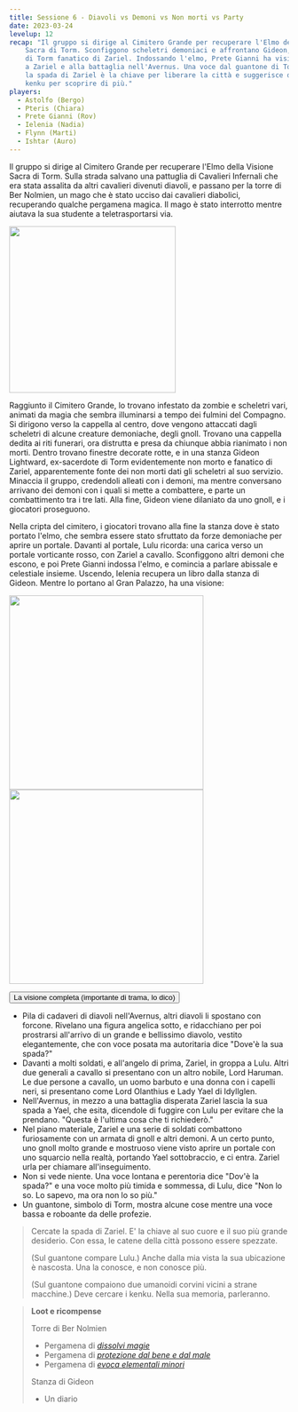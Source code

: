 ```yaml
---
title: Sessione 6 - Diavoli vs Demoni vs Non morti vs Party
date: 2023-03-24
levelup: 12
recap: "Il gruppo si dirige al Cimitero Grande per recuperare l'Elmo della Visione
    Sacra di Torm. Sconfiggono scheletri demoniaci e affrontano Gideon, un ex-sacerdote
    di Torm fanatico di Zariel. Indossando l'elmo, Prete Gianni ha visioni legate
    a Zariel e alla battaglia nell'Avernus. Una voce dal guantone di Torm rivela che
    la spada di Zariel è la chiave per liberare la città e suggerisce di cercare i
    kenku per scoprire di più."
players:
  - Astolfo (Bergo)
  - Pteris (Chiara)
  - Prete Gianni (Rov)
  - Ielenia (Nadia)
  - Flynn (Marti)
  - Ishtar (Auro)
---
```


Il gruppo si dirige al Cimitero Grande per recuperare l'Elmo della Visione Sacra di Torm. Sulla strada salvano una pattuglia di Cavalieri Infernali che era stata assalita da altri cavalieri divenuti diavoli, e passano per la torre di Ber Nolmien, un mago che è stato ucciso dai cavalieri diabolici, recuperando qualche pergamena magica. Il mago è stato interrotto mentre aiutava la sua studente a teletrasportarsi via.

<Image src="https://5e.tools/img/adventure/BGDIA/026-jkxip-02-01.webp" inferSize height="300px" alt="" />

Raggiunto il Cimitero Grande, lo trovano infestato da zombie e scheletri vari, animati da magia che sembra illuminarsi a tempo dei fulmini del Compagno. Si dirigono verso la cappella al centro, dove vengono attaccati dagli scheletri di alcune creature demoniache, degli gnoll. Trovano una cappella dedita ai riti funerari, ora distrutta e presa da chiunque abbia rianimato i non morti. Dentro trovano finestre decorate rotte, e in una stanza Gideon Lightward, ex-sacerdote di Torm evidentemente non morto e fanatico di Zariel, apparentemente fonte dei non morti dati gli scheletri al suo servizio. Minaccia il gruppo, credendoli alleati con i demoni, ma mentre conversano arrivano dei demoni con i quali si mette a combattere, e parte un combattimento tra i tre lati. Alla fine, Gideon viene dilaniato da uno gnoll, e i giocatori proseguono.

Nella cripta del cimitero, i giocatori trovano alla fine la stanza dove è stato portato l'elmo, che sembra essere stato sfruttato da forze demoniache per aprire un portale. Davanti al portale, Lulu ricorda: una carica verso un portale vorticante rosso, con Zariel a cavallo. Sconfiggono altri demoni che escono, e poi Prete Gianni indossa l'elmo, e comincia a parlare abissale e celestiale insieme. Uscendo, Ielenia recupera un libro dalla stanza di Gideon. Mentre lo portano al Gran Palazzo, ha una visione:

<Image src="https://5e.tools/img/adventure/BGDIA/039-637001885543345186.webp" inferSize height="350px" alt="" /> <Image src="https://pbs.twimg.com/media/EerMRvtXYAAsz4B?format=png&name=medium" inferSize height="350px" alt="" />

<button type="button" class="collapsible coll-secondary">La visione completa (importante di trama, lo dico)</button>
<div class="collapsible-content hidden" markdown="1">

- Pila di cadaveri di diavoli nell'Avernus, altri diavoli li spostano con forcone. Rivelano una figura angelica sotto, e ridacchiano per poi prostrarsi all'arrivo di un grande e bellissimo diavolo, vestito elegantemente, che con voce posata ma autoritaria dice "Dove'è la sua spada?"
- Davanti a molti soldati, e all'angelo di prima, Zariel, in groppa a Lulu. Altri due generali a cavallo si presentano con un altro nobile, Lord Haruman. Le due persone a cavallo, un uomo barbuto e una donna con i capelli neri, si presentano come Lord Olanthius e Lady Yael di Idyllglen.
- Nell'Avernus, in mezzo a una battaglia disperata Zariel lascia la sua spada a Yael, che esita, dicendole di fuggire con Lulu per evitare che la prendano. "Questa è l'ultima cosa che ti richiederò."
- Nel piano materiale, Zariel e una serie di soldati combattono furiosamente con un armata di gnoll e altri demoni. A un certo punto, uno gnoll molto grande e mostruoso viene visto aprire un portale con uno squarcio nella realtà, portando Yael sottobraccio, e ci entra. Zariel urla per chiamare all'inseguimento.
- Non si vede niente. Una voce lontana e perentoria dice "Dov'è la spada?" e una voce molto più timida e sommessa, di Lulu, dice "Non lo so. Lo sapevo, ma ora non lo so più."
- Un guantone, simbolo di Torm, mostra alcune cose mentre una voce bassa e roboante da delle profezie. 

</div>

> Cercate la spada di Zariel. E' la chiave al suo cuore e il suo più grande desiderio. Con essa, le catene della città possono essere spezzate. 
>
> <span style="font-style: normal">(Sul guantone compare Lulu.)</span> Anche dalla mia vista la sua ubicazione è nascosta. Una la conosce, e non conosce più.
>
> <span style="font-style: normal">(Sul guantone compaiono due umanoidi corvini vicini a strane macchine.)</span> Deve cercare i kenku. Nella sua memoria, parleranno.

> **Loot e ricompense**
> 
> Torre di Ber Nolmien
> - Pergamena di [*dissolvi magie*](https://dungeonsanddragons.fandom.com/it/wiki/Dissolvi_Magie)
> - Pergamena di [*protezione dal bene e dal male*](https://dungeonsanddragons.fandom.com/it/wiki/Protezione_dal_Bene_e_dal_Male)
> - Pergamena di [*evoca elementali minori*](https://dungeonsanddragons.fandom.com/it/wiki/Evoca_Elementali_Minori)
>
> Stanza di Gideon
> - Un diario